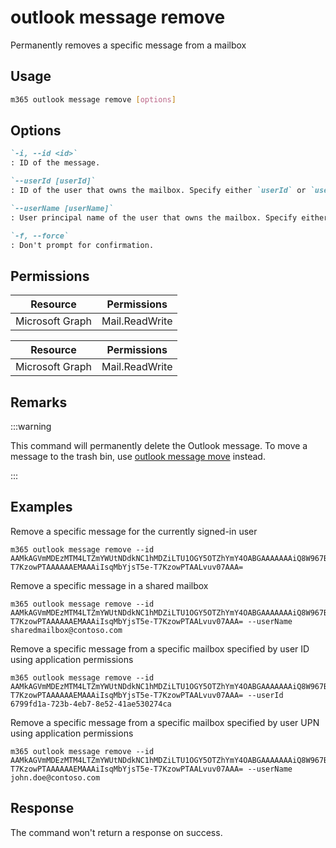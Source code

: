 
# outlook message remove

Permanently removes a specific message from a mailbox

## Usage

```sh
m365 outlook message remove [options]
```

## Options

```md definition-list
`-i, --id <id>`
: ID of the message.

`--userId [userId]`
: ID of the user that owns the mailbox. Specify either `userId` or `userName`, but not both. This option is required when using application permissions.

`--userName [userName]`
: User principal name of the user that owns the mailbox. Specify either `userId` or `userName`, but not both. This option is required when using application permissions.

`-f, --force`
: Don't prompt for confirmation.
```

<Global />

## Permissions

<Tabs>
  <TabItem value="Delegated">

  | Resource        | Permissions               |
  |-----------------|---------------------------|
  | Microsoft Graph | Mail.ReadWrite            |

  </TabItem>
  <TabItem value="Application">

  | Resource        | Permissions                    |
  |-----------------|--------------------------------|
  | Microsoft Graph | Mail.ReadWrite                 |

  </TabItem>
</Tabs>

## Remarks

:::warning

This command will permanently delete the Outlook message. To move a message to the trash bin, use [outlook message move](./message-move.mdx) instead.

:::

## Examples

Remove a specific message for the currently signed-in user

```
m365 outlook message remove --id AAMkAGVmMDEzMTM4LTZmYWUtNDdkNC1hMDZiLTU1OGY5OTZhYmY4OABGAAAAAAAiQ8W967B7TKBjgx9rVEURBwAiIsqMbYjsT5e-T7KzowPTAAAAAAEMAAAiIsqMbYjsT5e-T7KzowPTAALvuv07AAA=
```

Remove a specific message in a shared mailbox

```
m365 outlook message remove --id AAMkAGVmMDEzMTM4LTZmYWUtNDdkNC1hMDZiLTU1OGY5OTZhYmY4OABGAAAAAAAiQ8W967B7TKBjgx9rVEURBwAiIsqMbYjsT5e-T7KzowPTAAAAAAEMAAAiIsqMbYjsT5e-T7KzowPTAALvuv07AAA= --userName sharedmailbox@contoso.com
```

Remove a specific message from a specific mailbox specified by user ID using application permissions

```
m365 outlook message remove --id AAMkAGVmMDEzMTM4LTZmYWUtNDdkNC1hMDZiLTU1OGY5OTZhYmY4OABGAAAAAAAiQ8W967B7TKBjgx9rVEURBwAiIsqMbYjsT5e-T7KzowPTAAAAAAEMAAAiIsqMbYjsT5e-T7KzowPTAALvuv07AAA= --userId 6799fd1a-723b-4eb7-8e52-41ae530274ca
```

Remove a specific message from a specific mailbox specified by user UPN using application permissions

```
m365 outlook message remove --id AAMkAGVmMDEzMTM4LTZmYWUtNDdkNC1hMDZiLTU1OGY5OTZhYmY4OABGAAAAAAAiQ8W967B7TKBjgx9rVEURBwAiIsqMbYjsT5e-T7KzowPTAAAAAAEMAAAiIsqMbYjsT5e-T7KzowPTAALvuv07AAA= --userName john.doe@contoso.com
```

## Response

The command won't return a response on success.
